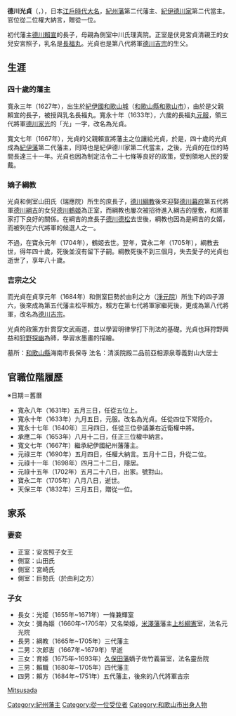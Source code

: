 {{Infobox officeholder
| name               = 德川光貞
| image              = 
| caption            = 

| office            =  [[紀州藩|紀州藩]]藩主
| term_start        = 1667年
| term_end          = 1698年
|predecessor        = [[德川賴宣|德川賴宣]]
| successor         = [[德川綱教|德川綱教]]

| birth_name         = 	
| birth_date         = {{birth date|1627|1|28}}<br>（寬永3年12月11日）
| birth_place        = 
| death_date         = {{death date and age|1705|9|25|1627|1|28}}<br>（宝永2年8月8日）
| death_place        = 
| module             = {{日本武士|child=yes
| 時代 = [[江戶時代|江戶時代]]前期 - 中期
| 改名 = 長福丸（[[幼名|幼名]]）→光貞
| 別名 = 
| 諡号 = 
| 神号 = 
| 戒名 = 清溪院殿二品前亞相源泉尊義對山大居士
| 霊名 = 
| 墓所 = [[長保寺|長保寺]]
| 官位 = [[從四位|從四位下]][[常陸國|常陸介]]、[[從三位|從三位]]、[[參議|參議]]、[[近衛府|右近衛權中將]]、[[正三位|正三位]][[中納言|權中納言]]、[[從二位|從二位]][[大納言|權大納言]]、贈[[從一位|從一位]]
| 幕府 = 
| 主君 = 
| 藩   = 
| 氏族 = [[紀州德川家|紀州德川家]]
| 父 = [[德川賴宣|德川賴宣]]
| 母 = 理真院（中川平助之女）
| 妹 =  因幡姬（[[池田光仲|池田光仲]]正室）、松姬（[[松平信平|松平信平]]正室）
| 弟 = [[松平修理|修理]]、[[松平賴純|松平賴純]]
| 正室 = '''[[照子女王|安宮照子女王]]'''（'''天真院'''，[[伏見宮貞清親王|伏見宮貞清親王]]之女）
| 側室 = 山田氏（瑞應院）、宮崎氏（真如院）、[[淨圓院|淨圓院]]、中条氏（聞是院）
| 子   = '''[[德川綱教|綱教]]'''、[[德川次郎吉|次郎吉]]、[[德川賴職|賴職]]、[[德川吉宗|吉宗]]
| 女 = 榮姬（[[上杉綱憲|上杉綱憲]]正室、圓光院）、光姬（[[一條冬經|一條冬經]]正室）、育姬（[[佐竹義苗|佐竹義苗]]正室）、綱姬
 }}
}}
'''德川光貞'''（{{jpn|j=徳川 光貞|kana=とくがわ みつさだ|rm=Tokugawa Mitsusada}}，{{bd|1627年|1月28日|1705年|9月25日|}}），日本[[江戶時代|江戶時代]][[大名_(稱謂)|大名]]，[[紀州藩|紀州藩]]第二代藩主、[[紀伊德川家|紀伊德川家]]第二代當主。官位從二位權大納言，贈從一位。

初代藩主[[德川賴宣|德川賴宣]]的長子，母親為側室中川氏理真院。正室是伏見宮貞清親王的女兒安宮照子，乳名是[[長福丸|長福丸]]。光貞也是第八代將軍[[德川吉宗|德川吉宗]]的生父。

==生涯==
===四十歲的藩主===
寬永三年（1627年），出生於[[紀伊國|紀伊國]][[和歌山城|和歌山城]]（[[和歌山縣|和歌山縣]][[和歌山市|和歌山市]]），由於是父親賴宣的長子，被授與乳名長福丸。寬永十年（1633年），六歲的長福丸[[元服|元服]]，領三代將軍[[德川家光|德川家光]]的「光」一字，改名為光貞。

寬文七年（1667年），光貞的父親賴宣將藩主之位讓給光貞，於是，四十歲的光貞成為[[紀伊藩|紀伊藩]]第二代藩主，同時也是紀伊德川家第二代當主，之後，光貞的在位的時間長達三十一年。光貞也因為制定法令二十七條等良好的政策，受到領地人民的愛戴。

===嫡子綱教===
光貞和側室山田氏（瑞應院）所生的庶長子，[[德川綱教|德川綱教]]後來迎娶[[德川幕府|德川幕府]]第五代將軍[[德川綱吉|德川綱吉]]的女兒[[德川鶴姬|德川鶴姬]]為正室，而綱教也屢次被招待進入綱吉的屋敷，和將軍家打下良好的關係。在綱吉的庶長子[[德川德松|德川德松]]去世後，綱教也因為是綱吉的女婿，而被列在六代將軍的候選人之一。

不過，在寶永元年（1704年），鶴姬去世。翌年，寶永二年（1705年），綱教去世，得年四十歲，死後並沒有留下子嗣。綱教死後不到三個月，失去愛子的光貞也逝世了，享年八十歲。

===吉宗之父===
而光貞在貞享元年（1684年）和側室巨勢於由利之方（[[淨元院|淨元院]]）所生下的四子源六，後來成為第五代藩主松平賴方。賴方在第七代將軍家繼死後，更成為第八代將軍，改名為[[德川吉宗|德川吉宗]]。

光貞的政策方針貫穿文武兩道，並以學習明律學打下刑法的基礎。光貞也拜狩野興益和[[狩野探幽|狩野探幽]]為師，學習水墨畫的描繪。

墓所：[[和歌山縣|和歌山縣]]海南市長保寺
法名：清溪院殿二品前亞相源泉尊義對山大居士

==官職位階履歷==
※日期＝舊曆
*寬永八年（1631年）五月三日，任從五位上。 
*寬永十年（1633年）九月五日，元服。改名為光貞。任從四位下常陸介。 
*寬永十七年（1640年）三月四日，任從三位參議兼右近衛權中將。 
*承應二年（1653年）八月十二日，任正三位權中納言。 
*寬文七年（1667年）繼承紀伊國紀州藩藩主。 
*元祿三年（1690年）五月四日，任權大納言。五月十二日，升從二位。 
*元祿十一年（1698年）四月二十二日，隱居。 
*元祿十五年（1702年）五月二十八日，出家。號對山。 
*寶永二年（1705年）八月八日，逝世。 
*天保三年（1832年）三月五日，贈從一位。

==家系==
===妻妾===
*正室：安宮照子女王
*側室：山田氏
*側室：宮崎氏
*側室：巨勢氏（於由利之方）

===子女===
*長女：光姬（1655年~1671年）一條兼輝室
*次女：彌為姬（1660年~1705年）又名榮姬，[[米澤藩|米澤藩]]藩主[[上杉綱憲|上杉綱憲]]室，法名元光院
*長男：綱教（1665年~1705年）三代藩主
*二男：次郎吉（1667年~1679年）早逝
*三女：育姬（1675年~1693年）[[久保田藩|久保田藩]]嫡子佐竹義苗室，法名靈岳院
*三男：賴職（1680年~1705年）四代藩主
*四男：賴方（1684年~1751年）五代藩主，後來的八代將軍吉宗

{{紀州藩主}}
{{紀州德川家}}
{{DEFAULTSORT:Tokugawa, Mitsusada}}
[[category:紀州德川家|Mitsusada]]
[[Category:紀州藩主|Category:紀州藩主]]
[[Category:從一位受位者|Category:從一位受位者]]
[[Category:和歌山市出身人物|Category:和歌山市出身人物]]